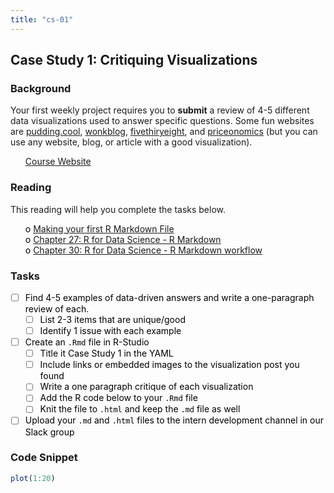 ```yaml
---
title: "cs-01"
---
```










## Case Study 1: Critiquing Visualizations 
### Background 
Your first weekly project requires you to **submit** a review of 4-5 different data visualizations used to answer specific questions.  Some fun websites are [pudding.cool](https://pudding.cool/){target="blank"}, [wonkblog](https://www.washingtonpost.com/news/wonk/?utm_term=.c10a343a7262){target="blank"}, [fivethiryeight](https://fivethirtyeight.com/){target="blank"}, and [priceonomics](https://priceonomics.com/){target="blank"} (but you can use any website, blog, or article with a good visualization).


 * [Course Website](../index.html)






### Reading

This reading will help you complete the tasks below.

* o [Making your first R Markdown File](../rmarkdown_help.html){target='blank'}
* o [Chapter 27: R for Data Science - R Markdown](http://r4ds.had.co.nz/r-markdown.html){target='blank'}
* o [Chapter 30: R for Data Science - R Markdown workflow](http://r4ds.had.co.nz/r-markdown-workflow.html){target='blank'}


### Tasks


<style>
ul {
   color: black;
   list-style-type: none;
   list-style-position: outside;

}

</style>


* [ ] Find 4-5 examples of data-driven answers and write a one-paragraph review of each.
    * [ ] List 2-3 items that are unique/good
    * [ ] Identify 1 issue with each example
* [ ] Create an `.Rmd` file in R-Studio
    * [ ] Title it Case Study 1 in the YAML
    * [ ] Include links or embedded images to the visualization post you found
    * [ ] Write a one paragraph critique of each visualization
    * [ ] Add the R code below to your `.Rmd` file
    * [ ] Knit the file to `.html` and keep the `.md` file as well
* [ ] Upload your `.md` and `.html` files to the intern development channel in our Slack group





### Code Snippet



```r
plot(1:20)
```


